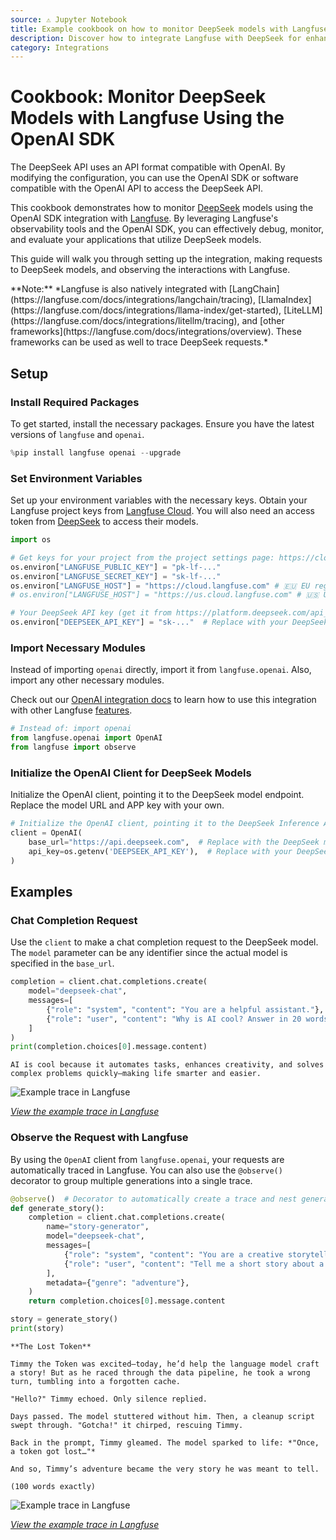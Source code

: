 ```yaml
---
source: ⚠️ Jupyter Notebook
title: Example cookbook on how to monitor DeepSeek models with Langfuse using the OpenAI SDK
description: Discover how to integrate Langfuse with DeepSeek for enhanced LLM application monitoring, debugging, and tracing. Improve your AI development workflow today.
category: Integrations
---
```


# Cookbook: Monitor DeepSeek Models with Langfuse Using the OpenAI SDK

The DeepSeek API uses an API format compatible with OpenAI. By modifying the configuration, you can use the OpenAI SDK or software compatible with the OpenAI API to access the DeepSeek API.

This cookbook demonstrates how to monitor [DeepSeek](https://github.com/deepseek-ai/DeepSeek-V3) models using the OpenAI SDK integration with [Langfuse](https://langfuse.com). By leveraging Langfuse's observability tools and the OpenAI SDK, you can effectively debug, monitor, and evaluate your applications that utilize DeepSeek models.

This guide will walk you through setting up the integration, making requests to DeepSeek models, and observing the interactions with Langfuse.

<Callout type="info" emoji="ℹ️">
**Note:** *Langfuse is also natively integrated with [LangChain](https://langfuse.com/docs/integrations/langchain/tracing), [LlamaIndex](https://langfuse.com/docs/integrations/llama-index/get-started), [LiteLLM](https://langfuse.com/docs/integrations/litellm/tracing), and [other frameworks](https://langfuse.com/docs/integrations/overview). These frameworks can be used as well to trace DeepSeek requests.*
</Callout>

## Setup

### Install Required Packages

To get started, install the necessary packages. Ensure you have the latest versions of `langfuse` and `openai`.


```python
%pip install langfuse openai --upgrade
```

### Set Environment Variables

Set up your environment variables with the necessary keys. Obtain your Langfuse project keys from [Langfuse Cloud](https://cloud.langfuse.com). You will also need an access token from [DeepSeek](https://platform.deepseek.com/api_keys) to access their models.


```python
import os

# Get keys for your project from the project settings page: https://cloud.langfuse.com
os.environ["LANGFUSE_PUBLIC_KEY"] = "pk-lf-..." 
os.environ["LANGFUSE_SECRET_KEY"] = "sk-lf-..." 
os.environ["LANGFUSE_HOST"] = "https://cloud.langfuse.com" # 🇪🇺 EU region
# os.environ["LANGFUSE_HOST"] = "https://us.cloud.langfuse.com" # 🇺🇸 US region

# Your DeepSeek API key (get it from https://platform.deepseek.com/api_keys)
os.environ["DEEPSEEK_API_KEY"] = "sk-..."  # Replace with your DeepSeek API key
```

### Import Necessary Modules

Instead of importing `openai` directly, import it from `langfuse.openai`. Also, import any other necessary modules.

Check out our [OpenAI integration docs](https://langfuse.com/docs/integrations/openai/python/get-started) to learn how to use this integration with other Langfuse [features](https://langfuse.com/docs/tracing#advanced-usage).


```python
# Instead of: import openai
from langfuse.openai import OpenAI
from langfuse import observe
```

### Initialize the OpenAI Client for DeepSeek Models

Initialize the OpenAI client, pointing it to the DeepSeek model endpoint. Replace the model URL and APP key with your own.


```python
# Initialize the OpenAI client, pointing it to the DeepSeek Inference API
client = OpenAI(
    base_url="https://api.deepseek.com",  # Replace with the DeepSeek model endpoint URL
    api_key=os.getenv('DEEPSEEK_API_KEY'),  # Replace with your DeepSeek API key
)
```

## Examples

### Chat Completion Request

Use the `client` to make a chat completion request to the DeepSeek model. The `model` parameter can be any identifier since the actual model is specified in the `base_url`.



```python
completion = client.chat.completions.create(
    model="deepseek-chat", 
    messages=[
        {"role": "system", "content": "You are a helpful assistant."},
        {"role": "user", "content": "Why is AI cool? Answer in 20 words or less."}
    ]
)
print(completion.choices[0].message.content)
```

    AI is cool because it automates tasks, enhances creativity, and solves complex problems quickly—making life smarter and easier.


![Example trace in Langfuse](https://langfuse.com/images/cookbook/integration_deepseek/deepseek-simple-trace.png)

*[View the example trace in Langfuse](https://cloud.langfuse.com/project/cloramnkj0002jz088vzn1ja4/traces/83702a6c-ae0e-4317-87fa-dc82568a2d89?timestamp=2025-01-09T17%3A06%3A40.848Z)*

### Observe the Request with Langfuse

By using the `OpenAI` client from `langfuse.openai`, your requests are automatically traced in Langfuse. You can also use the `@observe()` decorator to group multiple generations into a single trace.



```python
@observe()  # Decorator to automatically create a trace and nest generations
def generate_story():
    completion = client.chat.completions.create(
        name="story-generator",
        model="deepseek-chat",
        messages=[
            {"role": "system", "content": "You are a creative storyteller."},
            {"role": "user", "content": "Tell me a short story about a token that got lost on its way to the language model. Answer in 100 words or less."}
        ],
        metadata={"genre": "adventure"},
    )
    return completion.choices[0].message.content

story = generate_story()
print(story)
```

    **The Lost Token**  
    
    Timmy the Token was excited—today, he’d help the language model craft a story! But as he raced through the data pipeline, he took a wrong turn, tumbling into a forgotten cache.  
    
    "Hello?" Timmy echoed. Only silence replied.  
    
    Days passed. The model stuttered without him. Then, a cleanup script swept through. "Gotcha!" it chirped, rescuing Timmy.  
    
    Back in the prompt, Timmy gleamed. The model sparked to life: *"Once, a token got lost…"*  
    
    And so, Timmy’s adventure became the very story he was meant to tell.  
    
    (100 words exactly)


![Example trace in Langfuse](https://langfuse.com/images/cookbook/integration_deepseek/deepseek-story-trace.png)

*[View the example trace in Langfuse](https://cloud.langfuse.com/project/cloramnkj0002jz088vzn1ja4/traces/9a0dca39-9fac-4fce-ace9-52b85edfb0d8?timestamp=2025-01-09T17%3A08%3A25.698Z)*


<LearnMore />
